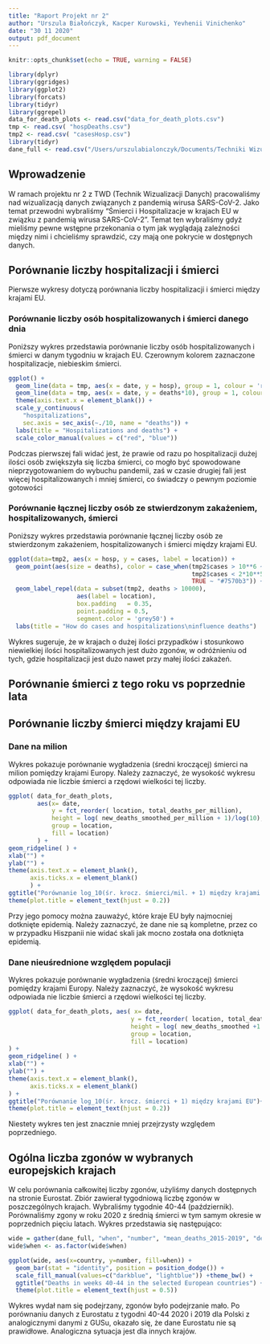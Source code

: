 ```yaml
---
title: "Raport Projekt nr 2"
author: "Urszula Białończyk, Kacper Kurowski, Yevhenii Vinichenko"
date: "30 11 2020"
output: pdf_document
---
```


```r
knitr::opts_chunk$set(echo = TRUE, warning = FALSE)
```


```r

library(dplyr)
library(ggridges)
library(ggplot2)
library(forcats)
library(tidyr)
library(ggrepel)
data_for_death_plots <- read.csv("data_for_death_plots.csv")
tmp <- read.csv( "hospDeaths.csv")
tmp2 <- read.csv( "casesHosp.csv")
library(tidyr)
dane_full <- read.csv("/Users/urszulabialonczyk/Documents/Techniki Wizualizacji Danych/dane_eurostat_pogrupowane.csv")
```
## Wprowadzenie

W ramach projektu nr 2 z TWD (Technik Wizualizacji Danych) pracowaliśmy nad wizualizacją danych związanych z pandemią wirusa SARS-CoV-2. Jako temat przewodni wybraliśmy "Śmierci i Hospitalizacje w krajach EU w związku z pandemią wirusa SARS-CoV-2". Temat ten wybraliśmy gdyż mieliśmy pewne wstępne przekonania o tym jak wyglądają zależności między nimi i chcieliśmy sprawdzić, czy mają one pokrycie w dostępnych danych.

## Porównanie liczby hospitalizacji i śmierci 

Pierwsze wykresy dotyczą porównania liczby hospitalizacji i śmierci między krajami EU.

### Porównanie liczby osób hospitalizowanych i śmierci danego dnia 

Poniższy wykres przedstawia porównanie liczby osób hospitalizowanych i śmierci w danym tygodniu w krajach EU. Czerownym kolorem zaznaczone hospitalizacje, niebieskim śmierci.

```r
ggplot() +
  geom_line(data = tmp, aes(x = date, y = hosp), group = 1, colour = 'red') + 
  geom_line(data = tmp, aes(x = date, y = deaths*10), group = 1, colour = 'blue') +
  theme(axis.text.x = element_blank()) +
  scale_y_continuous(
    "hospitalizations", 
    sec.axis = sec_axis(~./10, name = "deaths")) + 
  labs(title = "Hospitalizations and deaths") +
  scale_color_manual(values = c("red", "blue"))
```

Podczas pierwszej fali widać jest, że prawie od razu po hospitalizacji dużej ilości osób zwiększyła się liczba śmierci, co mogło być spowodowane nieprzygotowaniem do wybuchu pandemii, zaś w czasie drugiej fali jest więcej hospitalizowanych i mniej śmierci, co świadczy o pewnym poziomie gotowości

### Porównanie łącznej liczby osób ze stwierdzonym zakażeniem, hospitalizowanych, śmierci 
Poniższy wykres przedstawia porównanie łącznej liczby osób ze stwierdzonym zakażeniem, hospitalizowanych i śmierci między krajami EU.

```r
ggplot(data=tmp2, aes(x = hosp, y = cases, label = location)) + 
  geom_point(aes(size = deaths), color = case_when(tmp2$cases > 10**6 ~ "#d95f02", 
                                                   tmp2$cases < 2*10**5 ~ "#64f448",
                                                   TRUE ~ "#7570b3")) +
  geom_label_repel(data = subset(tmp2, deaths > 10000),
                   aes(label = location),
                   box.padding   = 0.35, 
                   point.padding = 0.5,
                   segment.color = 'grey50') +
  labs(title = "How do cases and hospitalizations\ninfluence deaths")
```

Wykres sugeruje, że w krajach o dużej ilości przypadków i stosunkowo niewielkiej ilości hospitalizowanych jest dużo zgonów, w odróżnieniu od tych, gdzie hospitalizacji jest dużo nawet przy małej ilości zakażeń.

## Porównanie śmierci z tego roku vs poprzednie lata

## Porównanie liczby śmierci między krajami EU



### Dane na milion

Wykres pokazuje porównanie wygładzenia (średni kroczącej) śmierci na milion pomiędzy krajami Europy. Należy zaznaczyć, że wysokość wykresu odpowiada nie liczbie śmierci a rzędowi wielkości tej liczby.

```r
ggplot( data_for_death_plots,
        aes(x= date,
            y = fct_reorder( location, total_deaths_per_million),
            height = log( new_deaths_smoothed_per_million + 1)/log(10),
            group = location,
            fill = location)
        ) +
geom_ridgeline( ) + 
xlab("") +
ylab("") +
theme(axis.text.x = element_blank(),
      axis.ticks.x = element_blank()
      ) +
ggtitle("Porównanie log_10(śr. krocz. śmierci/mil. + 1) między krajami EU") +
theme(plot.title = element_text(hjust = 0.2))

```

Przy jego pomocy można zauważyć, które kraje EU były najmocniej dotknięte epidemią. Należy zaznaczyć, że dane nie są kompletne, przez co w przypadku Hiszpanii nie widać skali jak mocno została ona dotknięta epidemią.

### Dane nieuśrednione względem populacji

Wykres pokazuje porównanie wygładzenia (średni kroczącej) śmierci pomiędzy krajami Europy. Należy zaznaczyć, że wysokość wykresu odpowiada nie liczbie śmierci a rzędowi wielkości tej liczby.

```r
ggplot( data_for_death_plots, aes( x= date,
                                  y = fct_reorder( location, total_deaths),
                                  height = log( new_deaths_smoothed +1 )/log(10),
                                  group = location,
                                  fill = location)
) +
geom_ridgeline( ) + 
xlab("") +
ylab("") +
theme(axis.text.x = element_blank(),
      axis.ticks.x = element_blank()
) +
ggtitle("Porównanie log_10(śr. krocz. śmierci + 1) między krajami EU")+
theme(plot.title = element_text(hjust = 0.2))

```

Niestety wykres ten jest znacznie mniej przejrzysty względem poprzedniego.

## Ogólna liczba zgonów w wybranych europejskich krajach

W celu porównania całkowitej liczby zgonów, użyliśmy danych dostępnych na stronie Eurostat. Zbiór zawierał tygodniową liczbę zgonów w poszczególnych krajach. Wybraliśmy tygodnie 40-44 (październik). Porównaliśmy zgony w roku 2020 z średnią śmierci w tym samym okresie w poprzednich pięciu latach. Wykres przedstawia się następująco:
```r
wide = gather(dane_full, "when", "number", "mean_deaths_2015-2019", "deaths_2020", -country)
wide$when <- as.factor(wide$when)

ggplot(wide, aes(x=country, y=number, fill=when)) +
  geom_bar(stat = "identity", position = position_dodge()) +
  scale_fill_manual(values=c("darkblue", "lightblue")) +theme_bw() + 
  ggtitle("Deaths in weeks 40-44 in the selected European countries") +
  theme(plot.title = element_text(hjust = 0.5))
```
Wykres wydał nam się podejrzany, zgonów było podejrzanie mało. Po porównaniu danych z Eurostatu z tygodni 40-44 2020 i 2019 dla Polski z analogicznymi danymi z GUSu, okazało się, że dane Eurostatu nie są prawidłowe. Analogiczna sytuacja jest dla innych krajów.